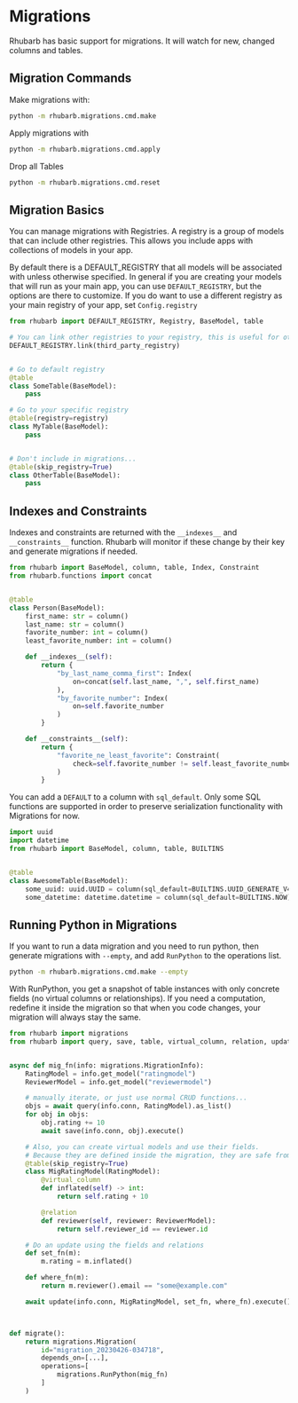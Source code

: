 # Migrations

Rhubarb has basic support for migrations. It will watch for new, changed columns and tables.

## Migration Commands
Make migrations with:

```bash
python -m rhubarb.migrations.cmd.make
```

Apply migrations with

```bash
python -m rhubarb.migrations.cmd.apply
```

Drop all Tables

```bash
python -m rhubarb.migrations.cmd.reset
```

## Migration Basics

You can manage migrations with Registries. A registry is a group of models that can include other registries. This allows you include apps with collections of models in your app.

By default there is a DEFAULT_REGISTRY that all models will be associated with unless otherwise specified. In general if you are creating your models that will run as your main app, you can use `DEFAULT_REGISTRY`, but the options are there to customize. If you do want to use a different registry as your main registry of your app, set `Config.registry`

```python
from rhubarb import DEFAULT_REGISTRY, Registry, BaseModel, table

# You can link other registries to your registry, this is useful for other plugins or libs.
DEFAULT_REGISTRY.link(third_party_registry)


# Go to default registry
@table
class SomeTable(BaseModel):
    pass

# Go to your specific registry
@table(registry=registry)
class MyTable(BaseModel):
    pass


# Don't include in migrations...
@table(skip_registry=True)
class OtherTable(BaseModel):
    pass
```


## Indexes and Constraints

Indexes and constraints are returned with the `__indexes__` and `__constraints__` function. Rhubarb will monitor if these change by their key and generate migrations if needed.

```python
from rhubarb import BaseModel, column, table, Index, Constraint
from rhubarb.functions import concat


@table
class Person(BaseModel):
    first_name: str = column()
    last_name: str = column()
    favorite_number: int = column()
    least_favorite_number: int = column()

    def __indexes__(self):
        return {
            "by_last_name_comma_first": Index(
                on=concat(self.last_name, ",", self.first_name)
            ),
            "by_favorite_number": Index(
                on=self.favorite_number
            )
        }

    def __constraints__(self):
        return {
            "favorite_ne_least_favorite": Constraint(
                check=self.favorite_number != self.least_favorite_number
            )
        }
```

You can add a `DEFAULT` to a column with `sql_default`. Only some SQL functions are supported in order to preserve serialization functionality with Migrations for now.

```python
import uuid
import datetime
from rhubarb import BaseModel, column, table, BUILTINS


@table
class AwesomeTable(BaseModel):
    some_uuid: uuid.UUID = column(sql_default=BUILTINS.UUID_GENERATE_V4)
    some_datetime: datetime.datetime = column(sql_default=BUILTINS.NOW)
```


## Running Python in Migrations

If you want to run a data migration and you need to run python, then generate migrations with `--empty`, and add  `RunPython` to the operations list.

```bash
python -m rhubarb.migrations.cmd.make --empty
```
With RunPython, you get a snapshot of table instances with only concrete fields (no virtual columns or relationships). If you need a computation, redefine it inside the migration so that when you code changes, your migration will always stay the same.

```python
from rhubarb import migrations
from rhubarb import query, save, table, virtual_column, relation, update


async def mig_fn(info: migrations.MigrationInfo):
    RatingModel = info.get_model("ratingmodel")
    ReviewerModel = info.get_model("reviewermodel")

    # manually iterate, or just use normal CRUD functions...
    objs = await query(info.conn, RatingModel).as_list()
    for obj in objs:
        obj.rating += 10
        await save(info.conn, obj).execute()

    # Also, you can create virtual models and use their fields.
    # Because they are defined inside the migration, they are safe from changes in the app.
    @table(skip_registry=True)
    class MigRatingModel(RatingModel):
        @virtual_column
        def inflated(self) -> int:
            return self.rating + 10

        @relation
        def reviewer(self, reviewer: ReviewerModel):
            return self.reviewer_id == reviewer.id

    # Do an update using the fields and relations
    def set_fn(m):
        m.rating = m.inflated()

    def where_fn(m):
        return m.reviewer().email == "some@example.com"

    await update(info.conn, MigRatingModel, set_fn, where_fn).execute()



def migrate():
    return migrations.Migration(
        id="migration_20230426-034718",
        depends_on=[...],
        operations=[
            migrations.RunPython(mig_fn)
        ]
    )
```
